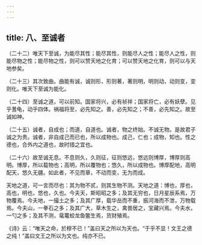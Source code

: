 ```yaml
---
---
---
```

title: 八、至诚者
---




（二十二）唯天下至诚，为能尽其性；能尽其性，则能尽人之性；能尽人之性，则能尽物之性；能尽物之性，则可以赞天地之化育；可以赞天地之化育，则可以与天地参矣。

（二十三）其次致曲。曲能有诚，诚则形，形则著，著则明，明则动，动则变，变则化。唯天下至诚为能化。

（二十四）至诚之道，可以前知。国家将兴，必有祯祥；国家将亡，必有妖孽。见乎蓍龟，动乎四体。祸福将至，必先知之。善，必先知之；不善，必先知之。故至诚如神。

（二十五）诚者，自成也；而道，自道也。诚者，物之终始。不诚无物。是故君子诚之为贵。诚者，非自成己而已也，所以成物也。成己，仁也；成物，知也。性之德也，合外内之道也，故时措之宜也。

（二十六）故至诚无息。不息则久，久则征，征则悠远，悠远则博厚，博厚则高明。博厚，所以载物也；高明，所以覆物也；悠久，所以成物也。博厚配地，高明配天，悠久无疆。如此者，不见而章，不动而变，无为而成。

天地之道，可一言而尽也：其为物不贰，则其生物不测。天地之道：博也，厚也，高也，明也，悠也，久也。今夫天，斯昭昭之多；及其无穷也，日月星辰系焉，万物覆焉。今夫地，一撮土之多；及其广厚，载华岳而不重，振河海而不泄，万物载焉。今夫山，一拳石之多；及其广大，草木生之，禽兽居之，宝藏兴焉。今夫水，一勺之多；及其不测，鼋鼍蛟龙鱼鳖生焉，货财殖焉。

《诗》云：“唯天之命，於穆不已！”盖曰天之所以为天也。“于乎不显！文王之德之纯！”盖曰文王之所以为文也。纯亦不已。